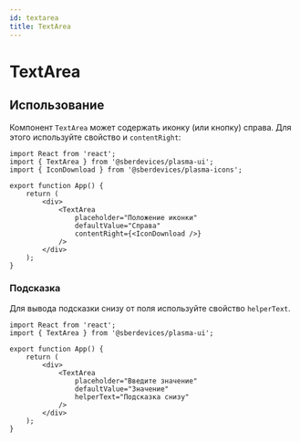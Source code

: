 ```yaml
---
id: textarea
title: TextArea
---
```



# TextArea
<Description name="TextArea" />
<PropsTable name="TextArea" exclude={['$isFocused']} />
<StorybookLink name="TextArea" />

## Использование
Компонент `TextArea` может содержать иконку (или кнопку) справа.
Для этого используйте свойство и `contentRight`:

```tsx live
import React from 'react';
import { TextArea } from '@sberdevices/plasma-ui';
import { IconDownload } from '@sberdevices/plasma-icons';

export function App() {
    return (
        <div>
            <TextArea
                placeholder="Положение иконки"
                defaultValue="Справа"
                contentRight={<IconDownload />}
            />
        </div>
    );
}
```

### Подсказка
Для вывода подсказки снизу от поля используйте свойство `helperText`.

```tsx live
import React from 'react';
import { TextArea } from '@sberdevices/plasma-ui';

export function App() {
    return (
        <div>
            <TextArea
                placeholder="Введите значение"
                defaultValue="Значение"
                helperText="Подсказка снизу"
            />
        </div>
    );
}
```
